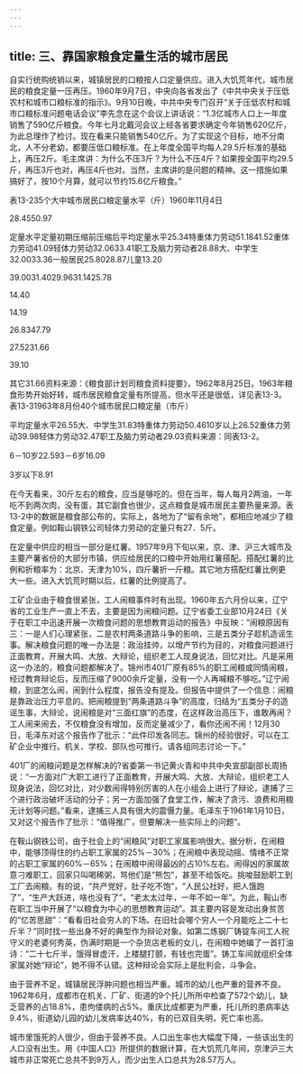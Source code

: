 ```yaml
---
---
---
```

title: 三、靠国家粮食定量生活的城市居民
---



自实行统购统销以来，城镇居民的口粮按人口定量供应。进入大饥荒年代，城市居民的粮食定量一压再压。1960年9月7日，中央向各省发出了《中共中央关于压低农村和城市口粮标准的指示》。9月10日晚，中共中央专门召开“关于压低农村和城市口粮标准问题电话会议”李先念在这个会议上讲话说：“1.3亿城市人口上一年度销售了590亿斤粮食。今年七月北戴河会议上经各省要求确定今年销售620亿斤，为此总理作了检讨。现在看来只能销售540亿斤。为了实现这个目标，地不分南北，人不分老幼，都要压低口粮标准。在上年度全国平均每人29.5斤标准的基础上，再压2斤。毛主席讲：为什么不压3斤？为什么不压4斤？如果按全国平均29.5斤，再压3斤也对，再压4斤也对。当然，主席讲的是问题的精神。这一措施如果搞好了，按10个月算，就可以节约15.6亿斤粮食。”

表13-235个大中城市居民口粮定量水平（斤）1960年11月4日

28.4550.97

定量水平定量初期压缩前压缩后平均定量水平25.34特重体力劳动51.1841.52重体力劳动41.09轻体力劳动32.0633.41职工及脑力劳动者28.88大、中学生32.0033.36一般居民25.8028.87儿童13.20

39.0031.4029.9631.1425.78

14.40

14.19

26.8347.79

27.5231.66

39.10

其它31.66资料来源：《粮食部计划司粮食资料提要》，1962年8月25日。1963年粮食形势开始好转，城市居民粮食定量有所提高，但水平还是很低，详见表13-3。表13-31963年8月份40个城市居民口粮定量（市斤）

平均定量水平26.55大、中学生31.83特重体力劳动50.4610岁以上26.52重体力劳动39.98轻体力劳动32.47职工及脑力劳动者29.03资料来源：同表13-2。

6－10岁22.593－6岁16.09

3岁以下8.91

在今天看来，30斤左右的粮食，应当是够吃的。但在当年，每人每月2两油，一年吃不到两次肉，没有蛋，其它副食也很少，这点粮食是城市居民主要热量来源。表13-2中的数据是粮食部公布的，实际上，各地为了“留有余地”，都相应地减少了粮食定量。例如鞍山钢铁公司轻体力劳动的定量只有27．5斤。

在定量中供应的相当一部分是红薯。1957年9月下旬以来，京、津、沪三大城市及主要产薯省份的大部分市镇，供应给居民的口粮中开始用红薯搭配。搭配红薯的比例和折粮率为：北京、天津为10%，四斤薯折一斤粮。其它地方搭配红薯比例更大一些。进入大饥荒时期以后，红薯的比例提高了。

工矿企业由于粮食很紧张，工人闹粮事件时有出现。1960年五六月份以来，辽宁省的工业生产一直上不去，主要是因为闹粮问题。辽宁省委工业部10月24日《关于在职工中迅速开展一次粮食问题的思想教育运动的报告》中反映：“闹粮原因有三：一是人们心理紧张，二是农村两条道路斗争的影响，三是五类分子趁机造谣生事。解决粮食问题的唯一办法是：政治挂帅，以增产节约为目的，对粮食问题进行正面教育，开展大鸣、大放、大辩论，组织老工人现身说法，回忆对比。凡是采用这一办法的，粮食问题都解决了。锦州市401厂原有85%的职工闹粮或同情闹粮，经过教育辩论后，反而压缩了9000余斤定量，没有一个人再喊粮不够吃。”辽宁闹粮，到底怎么闹，闹到什么程度，报告没有提及。但报告中提供了一个信息：闹粮是靠政治压力平息的。把闹粮提到“两条道路斗争”的高度，归结为“五类分子的造谣生事，大辩论，说闹粮是对“三面红旗”的态度，在这样政治高压下，谁敢再闹？工人闹来闹去，不仅粮食没有增加，反而定量减少了，看你还闹不闹！12月30日，毛泽东对这个报告作了批示：“此件印发各同志。锦州的经验很好，可以在工矿企业中推行。机关、学校、部队也可推行。请各组同志讨论一下。”

401厂的闹粮问题是怎样解决的?省委第一书记黄火青和中共中央宣部副部长周扬说：“一方面对广大职工进行了正面教育，开展大鸣、大放、大辩论，组织老工人现身说法，回忆对比，对少数闹得特别厉害的人在小组会上进行了辩论，逮捕了三个进行政治破坏活动的分子；另一方面加强了食堂工作，解决了贪污、浪费和用粮无计划等问题。”看来，逮捕三人具有很大的震慑力量。毛泽东于1961年1月10日，又对这个报告作了批示：“值得推广，但要解决一些实际上的问题”。

在鞍山钢铁公司，由于社会上的“闹粮风”对职工家属影响很大。据分析，在闹粮中，能够顶得住的约占职工家属的25%－30%；在闹粮中表现动摇、情绪不正常的占职工家属的60%－65%；在闹粮中闹得最凶的占10%左右。闹得凶的家属故意刁难职工，回家只叫喝稀粥，骂他们是“熊包”，甚至不给饭吃。挑唆鼓励职工到工厂去闹粮。有的说，“共产党好，肚子吃不饱”，“人民公社好，把人饿跑了”，“生产大跃进，啥也没有了”，“老太太过年，一年不如一年”。为此，鞍山市在职工当中开展了“以粮食为中心的思想教育运动”。其主要内容是发动出身贫苦的“忆苦思甜”：“看看旧社会穷人的下场。在旧社会哪个穷人一个月能吃上二十七斤半？”同时找一些出身不好的典型作为辩论对象。如第二炼钢厂铸锭车间工人祝守义的老婆何秀英，伪满时期是一个杂货店老板的女儿，在闹粮中她编了一首打油诗：“二十七斤半，饿得冒虚汗，上楼腿打颤，有钱也完蛋”。铸工车间就组织全体家属对她“辩论”，她不得不认错。这种辩论会实际上是批判会，斗争会。

由于营养不足，城镇居民浮肿问题也相当严重。城市的幼儿也严重的营养不良。1962年6月，成都市在机关、厂矿、街道的9个托儿所所中检查了572个幼儿，缺乏营养的占18.8%，患佝偻病的占5%。重庆比成都更为严重，托儿所的患病率达9.4%，街道幼儿园的幼儿发病率达40%，有的已双目失明，死亡率也高。

城市里饿死的人很少，但由于营养不良。人口出生率也大幅度下降，一些该出生的人口没有出生。用《中国人口》所提供的数据计算，在大饥荒几年间，京津沪三大城市非正常死亡总共不到9万人，而少出生人口总共为28.57万人。